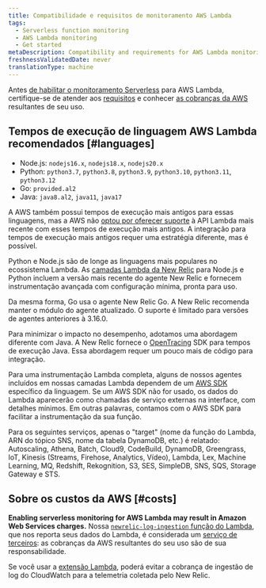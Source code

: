 ```yaml
---
title: Compatibilidade e requisitos de monitoramento AWS Lambda
tags:
  - Serverless function monitoring
  - AWS Lambda monitoring
  - Get started
metaDescription: Compatibility and requirements for AWS Lambda monitoring with New Relic.
freshnessValidatedDate: never
translationType: machine
---
```


Antes [de habilitar o monitoramento Serverless](/docs/serverless-function-monitoring/aws-lambda-monitoring/enable-lambda-monitoring) para AWS Lambda, certifique-se de atender aos [requisitos](#languages) e conhecer [as cobranças da AWS](#costs) resultantes de seu uso.

## Tempos de execução de linguagem AWS Lambda recomendados [#languages]

* Node.js: `nodejs16.x`, `nodejs18.x`, `nodejs20.x`
* Python: `python3.7`, `python3.8`, `python3.9`, `python3.10`, `python3.11`, `python3.12`
* Go: `provided.al2`
* Java: `java8.al2`, `java11`, `java17`

A AWS também possui tempos de execução mais antigos para essas linguagens, mas a AWS não [optou por oferecer suporte](https://docs.aws.amazon.com/lambda/latest/dg/lambda-runtimes.html) à API Lambda mais recente com esses tempos de execução mais antigos. A integração para tempos de execução mais antigos requer uma estratégia diferente, mas é possível.

Python e Node.js são de longe as linguagens mais populares no ecossistema Lambda. As [camadas Lambda da New Relic](https://layers.newrelic-external.com/) para Node.js e Python incluem a versão mais recente do agente New Relic e fornecem instrumentação avançada com configuração mínima, pronta para uso.

Da mesma forma, Go usa o agente New Relic Go. A New Relic recomenda manter o módulo do agente atualizado. O suporte é limitado para versões de agentes anteriores à 3.16.0.

Para minimizar o impacto no desempenho, adotamos uma abordagem diferente com Java. A New Relic fornece o [OpenTracing](https://opentracing.io/) SDK para tempos de execução Java. Essa abordagem requer um pouco mais de código para integração.

Para uma instrumentação Lambda completa, alguns de nossos agentes incluídos em nossas camadas Lambda dependem de um [AWS SDK](https://aws.amazon.com/tools/#sdk) específico da linguagem. Se um AWS SDK não for usado, os dados do Lambda aparecerão como chamadas de serviço externas na interface, com detalhes mínimos. Em outras palavras, contamos com o AWS SDK para facilitar a instrumentação da sua função.

Para os seguintes serviços, apenas o "target" (nome da função do Lambda, ARN do tópico SNS, nome da tabela DynamoDB, etc.) é relatado: Autoscaling, Athena, Batch, Cloud9, CodeBuild, DynamoDB, Greengrass, IoT, Kinesis (Streams, Firehose, Analytics, Vídeo), Lambda, Lex, Machine Learning, MQ, Redshift, Rekognition, S3, SES, SimpleDB, SNS, SQS, Storage Gateway e STS.

## Sobre os custos da AWS [#costs]

<DoNotTranslate>**Enabling serverless monitoring for AWS Lambda may result in Amazon Web Services charges.**</DoNotTranslate> Nossa [`newrelic-log-ingestion` função do Lambda](/docs/install-enable-new-relics-monitoring-aws-lambda#manual-nr-lambda), que nos reporta seus dados do Lambda, é considerada um [serviço de terceiros](/docs/licenses/license-information/acceptable-use-policy/acceptable-use-policy): as cobranças da AWS resultantes do seu uso são de sua responsabilidade.

Se você usar a [extensão Lambda](https://github.com/newrelic/newrelic-lambda-extension), poderá evitar a cobrança de ingestão de log do CloudWatch para a telemetria coletada pelo New Relic.